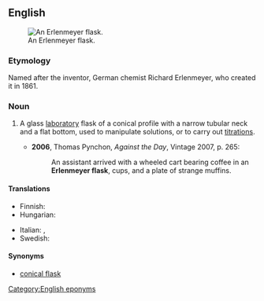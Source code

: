 ==English==
{{wikipedia}}
[[File:Erlenmeyer flask hg.jpg|thumb|An Erlenmeyer flask.]]
===Etymology===
Named after the inventor, German chemist Richard Erlenmeyer, who created it in 1861.

===Noun===
{{en-noun|sg=[[w:Richard August Carl Emil Erlenmeyer|Erlenmeyer]] [[flask]]}}

# {{context|chemistry}} A glass [[laboratory]] flask of a conical profile with a narrow tubular neck and a flat bottom, used to manipulate solutions, or to carry out [[titration]]s.
#* '''2006''', Thomas Pynchon, ''Against the Day'', Vintage 2007, p. 265:
#*: An assistant arrived with a wheeled cart bearing coffee in an '''Erlenmeyer flask''', cups, and a plate of strange muffins.

====Translations====
{{trans-top|conical laboratory flask}}
* Finnish: {{t-|fi|erlenmeyerkolvi}}
* Hungarian: {{t|hu|Erlenmeyer-lombik}}
{{trans-mid}}
* Italian: {{t-|it|beuta|f}}, {{t|it|matraccio di Erlenmeyer|m}}
* Swedish: {{t|sv|E-kolv|c}}
{{trans-bottom}}

====Synonyms====
* [[conical flask]]

[[Category:English eponyms]]